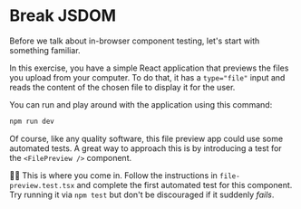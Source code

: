 # Break JSDOM

<EpicVideo url="https://www.epicweb.dev/workshops/react-component-testing-with-vitest/sunsetting-jsdom/break-jsdom-exercise" />

Before we talk about in-browser component testing, let's start with something familiar.

In this exercise, you have a simple React application that previews the files you upload from your computer. To do that, it has a `type="file"` input and reads the content of the chosen file to display it for the user.

You can run and play around with the application using this command:

```sh nonumber
npm run dev
```

Of course, like any quality software, this file preview app could use some automated tests. A great way to approach this is by introducing a test for the `<FilePreview />` component.

👨‍💼 This is where you come in. Follow the instructions in `file-preview.test.tsx` and complete the first automated test for this component. Try running it via `npm test` but don't be discouraged if it suddenly _fails_.
